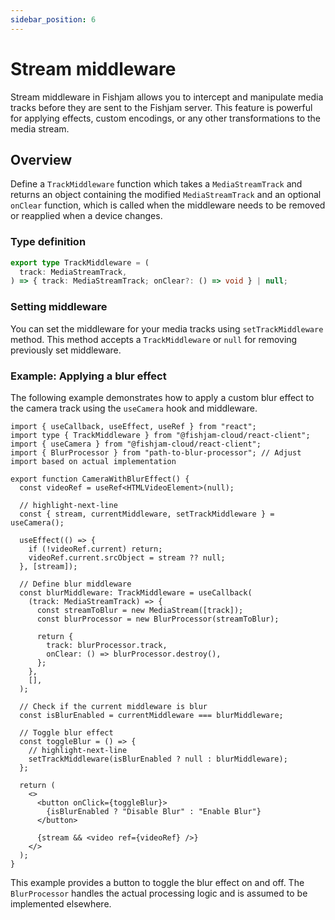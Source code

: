 ```yaml
---
sidebar_position: 6
---
```


# Stream middleware

Stream middleware in Fishjam allows you to intercept and manipulate media tracks before they are sent to the Fishjam server.
This feature is powerful for applying effects, custom encodings, or any other transformations to the media stream.

## Overview

Define a `TrackMiddleware` function which takes a `MediaStreamTrack` and returns an object containing the modified `MediaStreamTrack`
and an optional `onClear` function, which is called when the middleware needs to be removed or reapplied when a device changes.

### Type definition

```typescript
export type TrackMiddleware = (
  track: MediaStreamTrack,
) => { track: MediaStreamTrack; onClear?: () => void } | null;
```

### Setting middleware

You can set the middleware for your media tracks using `setTrackMiddleware` method. This method accepts a `TrackMiddleware` or `null` for removing previously set middleware.

### Example: Applying a blur effect

The following example demonstrates how to apply a custom blur effect to the camera track using the `useCamera` hook and middleware.

```tsx
import { useCallback, useEffect, useRef } from "react";
import type { TrackMiddleware } from "@fishjam-cloud/react-client";
import { useCamera } from "@fishjam-cloud/react-client";
import { BlurProcessor } from "path-to-blur-processor"; // Adjust import based on actual implementation

export function CameraWithBlurEffect() {
  const videoRef = useRef<HTMLVideoElement>(null);

  // highlight-next-line
  const { stream, currentMiddleware, setTrackMiddleware } = useCamera();

  useEffect(() => {
    if (!videoRef.current) return;
    videoRef.current.srcObject = stream ?? null;
  }, [stream]);

  // Define blur middleware
  const blurMiddleware: TrackMiddleware = useCallback(
    (track: MediaStreamTrack) => {
      const streamToBlur = new MediaStream([track]);
      const blurProcessor = new BlurProcessor(streamToBlur);

      return {
        track: blurProcessor.track,
        onClear: () => blurProcessor.destroy(),
      };
    },
    [],
  );

  // Check if the current middleware is blur
  const isBlurEnabled = currentMiddleware === blurMiddleware;

  // Toggle blur effect
  const toggleBlur = () => {
    // highlight-next-line
    setTrackMiddleware(isBlurEnabled ? null : blurMiddleware);
  };

  return (
    <>
      <button onClick={toggleBlur}>
        {isBlurEnabled ? "Disable Blur" : "Enable Blur"}
      </button>

      {stream && <video ref={videoRef} />}
    </>
  );
}
```

This example provides a button to toggle the blur effect on and off. The `BlurProcessor` handles the actual processing logic and is assumed to be implemented elsewhere.
